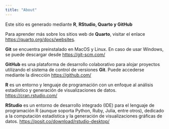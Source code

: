 ```yaml
---
title: "About"
---
```


Este sitio es generado mediante **R**, **RStudio, Quarto y GitHub**

Para aprender más sobre los sitios web de **Quarto**, visitar el enlace <https://quarto.org/docs/websites>.

**Git** se encuentra preinstalado en MacOS y Linux. En caso de usar Windows, se puede descargar desde <https://git-scm.com/>

**GitHub** es una plataforma de desarrollo colaborativo para alojar proyectos utilizando el sistema de control de versiones **Git**. Puede accederse mediante la dirección <https://github.com/>

**R** es un entorno y lenguaje de programación con un enfoque al análisis estadístico y generación de visualizaciones de datos. <https://cran.rstudio.com/>

**RStudio** es un entorno de desarrollo integrado (IDE) para el lenguaje de programación R (aunque soporta Python, Ruby, Julia, entre otros), dedicado a la computación estadística y la generación de visualizaciones gráficas de datos. <https://posit.co/download/rstudio-desktop/>
